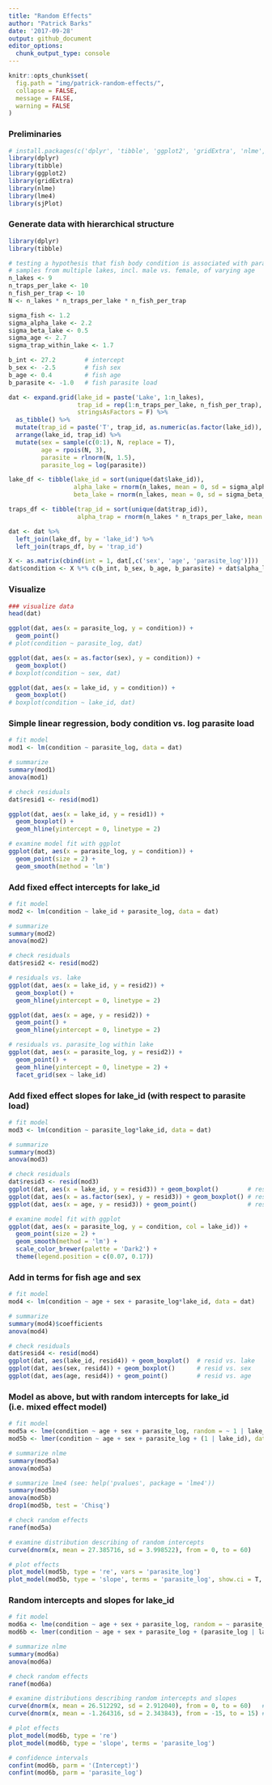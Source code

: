 ```yaml
---
title: "Random Effects"
author: "Patrick Barks"
date: '2017-09-28'
output: github_document
editor_options: 
  chunk_output_type: console
---
```


```r
knitr::opts_chunk$set(
  fig.path = "img/patrick-random-effects/",
  collapse = FALSE,
  message = FALSE,
  warning = FALSE
)
```

### Preliminaries

```r
# install.packages(c('dplyr', 'tibble', 'ggplot2', 'gridExtra', 'nlme', 'lme4', 'sjPlot'))
library(dplyr)
library(tibble)
library(ggplot2)
library(gridExtra)
library(nlme)
library(lme4)
library(sjPlot)
```

### Generate data with hierarchical structure

```r
library(dplyr)
library(tibble)

# testing a hypothesis that fish body condition is associated with parasite load
# samples from multiple lakes, incl. male vs. female, of varying age
n_lakes <- 9
n_traps_per_lake <- 10
n_fish_per_trap <- 10
N <- n_lakes * n_traps_per_lake * n_fish_per_trap

sigma_fish <- 1.2
sigma_alpha_lake <- 2.2
sigma_beta_lake <- 0.5
sigma_age <- 2.7
sigma_trap_within_lake <- 1.7

b_int <- 27.2        # intercept
b_sex <- -2.5        # fish sex
b_age <- 0.4         # fish age
b_parasite <- -1.0   # fish parasite load

dat <- expand.grid(lake_id = paste('Lake', 1:n_lakes),
                   trap_id = rep(1:n_traps_per_lake, n_fish_per_trap),
                   stringsAsFactors = F) %>%
  as_tibble() %>%
  mutate(trap_id = paste('T', trap_id, as.numeric(as.factor(lake_id)), sep = '-')) %>%
  arrange(lake_id, trap_id) %>%
  mutate(sex = sample(c(0:1), N, replace = T),
         age = rpois(N, 3),
         parasite = rlnorm(N, 1.5),
         parasite_log = log(parasite))

lake_df <- tibble(lake_id = sort(unique(dat$lake_id)),
                  alpha_lake = rnorm(n_lakes, mean = 0, sd = sigma_alpha_lake),
                  beta_lake = rnorm(n_lakes, mean = 0, sd = sigma_beta_lake))

traps_df <- tibble(trap_id = sort(unique(dat$trap_id)),
                   alpha_trap = rnorm(n_lakes * n_traps_per_lake, mean = 0, sd = sigma_trap_within_lake))

dat <- dat %>%
  left_join(lake_df, by = 'lake_id') %>%
  left_join(traps_df, by = 'trap_id')

X <- as.matrix(cbind(int = 1, dat[,c('sex', 'age', 'parasite_log')]))
dat$condition <- X %*% c(b_int, b_sex, b_age, b_parasite) + dat$alpha_lake + dat$beta_lake * dat$parasite_log + rnorm(N, 0, sigma_fish)
```

### Visualize

```r
### visualize data
head(dat)

ggplot(dat, aes(x = parasite_log, y = condition)) +
  geom_point()
# plot(condition ~ parasite_log, dat)

ggplot(dat, aes(x = as.factor(sex), y = condition)) +
  geom_boxplot()
# boxplot(condition ~ sex, dat)

ggplot(dat, aes(x = lake_id, y = condition)) +
  geom_boxplot()
# boxplot(condition ~ lake_id, dat)
```

### Simple linear regression, body condition vs. log parasite load

```r
# fit model
mod1 <- lm(condition ~ parasite_log, data = dat)

# summarize
summary(mod1)
anova(mod1)

# check residuals
dat$resid1 <- resid(mod1)

ggplot(dat, aes(x = lake_id, y = resid1)) +
  geom_boxplot() +
  geom_hline(yintercept = 0, linetype = 2)

# examine model fit with ggplot
ggplot(dat, aes(x = parasite_log, y = condition)) +
  geom_point(size = 2) +
  geom_smooth(method = 'lm')
```

### Add fixed effect intercepts for lake_id

```r
# fit model
mod2 <- lm(condition ~ lake_id + parasite_log, data = dat)

# summarize
summary(mod2)
anova(mod2)

# check residuals
dat$resid2 <- resid(mod2)

# residuals vs. lake
ggplot(dat, aes(x = lake_id, y = resid2)) +
  geom_boxplot() +
  geom_hline(yintercept = 0, linetype = 2)

ggplot(dat, aes(x = age, y = resid2)) +
  geom_point() +
  geom_hline(yintercept = 0, linetype = 2)

# residuals vs. parasite_log within lake
ggplot(dat, aes(x = parasite_log, y = resid2)) +
  geom_point() +
  geom_hline(yintercept = 0, linetype = 2) +
  facet_grid(sex ~ lake_id)
```

### Add fixed effect slopes for lake_id (with respect to parasite load)

```r
# fit model
mod3 <- lm(condition ~ parasite_log*lake_id, data = dat)

# summarize
summary(mod3)
anova(mod3)

# check residuals
dat$resid3 <- resid(mod3)
ggplot(dat, aes(x = lake_id, y = resid3)) + geom_boxplot()        # resid vs. lake
ggplot(dat, aes(x = as.factor(sex), y = resid3)) + geom_boxplot() # resid vs. sex
ggplot(dat, aes(x = age, y = resid3)) + geom_point()              # resid vs. age

# examine model fit with ggplot
ggplot(dat, aes(x = parasite_log, y = condition, col = lake_id)) +
  geom_point(size = 2) +
  geom_smooth(method = 'lm') +
  scale_color_brewer(palette = 'Dark2') +
  theme(legend.position = c(0.07, 0.17))
```


### Add in terms for fish age and sex

```r
# fit model
mod4 <- lm(condition ~ age + sex + parasite_log*lake_id, data = dat)

# summarize
summary(mod4)$coefficients
anova(mod4)

# check residuals
dat$resid4 <- resid(mod4)
ggplot(dat, aes(lake_id, resid4)) + geom_boxplot()  # resid vs. lake
ggplot(dat, aes(sex, resid4)) + geom_boxplot()      # resid vs. sex
ggplot(dat, aes(age, resid4)) + geom_point()        # resid vs. age
```

### Model as above, but with random intercepts for lake_id (i.e. mixed effect model)

```r
# fit model
mod5a <- lme(condition ~ age + sex + parasite_log, random = ~ 1 | lake_id, data = dat)
mod5b <- lmer(condition ~ age + sex + parasite_log + (1 | lake_id), data = dat)

# summarize nlme
summary(mod5a)
anova(mod5a)

# summarize lme4 (see: help('pvalues', package = 'lme4'))
summary(mod5b)
anova(mod5b)
drop1(mod5b, test = 'Chisq')

# check random effects
ranef(mod5a)

# examine distribution describing of random intercepts
curve(dnorm(x, mean = 27.385716, sd = 3.998522), from = 0, to = 60)

# plot effects
plot_model(mod5b, type = 're', vars = 'parasite_log')
plot_model(mod5b, type = 'slope', terms = 'parasite_log', show.ci = T, point.alpha = 1)
```

### Random intercepts and slopes for lake_id

```r
# fit model
mod6a <- lme(condition ~ age + sex + parasite_log, random = ~ parasite_log | lake_id, data = dat)
mod6b <- lmer(condition ~ age + sex + parasite_log + (parasite_log | lake_id), data = dat)

# summarize nlme
summary(mod6a)
anova(mod6a)

# check random effects
ranef(mod6a)

# examine distributions describing random intercepts and slopes
curve(dnorm(x, mean = 26.512292, sd = 2.912040), from = 0, to = 60)   # random intercepts
curve(dnorm(x, mean = -1.264316, sd = 2.343843), from = -15, to = 15) # random slopes

# plot effects
plot_model(mod6b, type = 're')
plot_model(mod6b, type = 'slope', terms = 'parasite_log')

# confidence intervals
confint(mod6b, parm = '(Intercept)')
confint(mod6b, parm = 'parasite_log')
```

